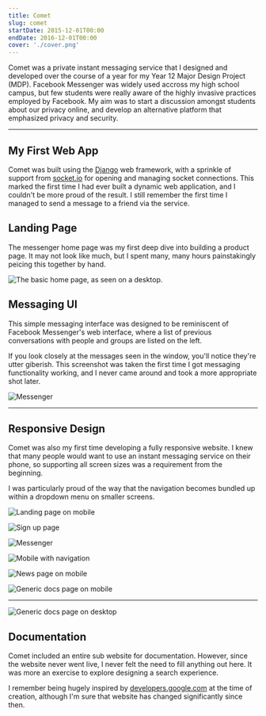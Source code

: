 ```yaml
---
title: Comet
slug: comet
startDate: 2015-12-01T00:00
endDate: 2016-12-01T00:00
cover: './cover.png'
---
```


<!-- @format -->

<Columns>
<TwoColumns>

Comet was a private instant messaging service that I designed and developed over
the course of a year for my Year 12 Major Design Project (MDP). Facebook
Messenger was widely used accross my high school campus, but few students were
really aware of the highly invasive practices employed by Facebook. My aim was
to start a discussion amongst students about our privacy online, and develop an
alternative platform that emphasized privacy and security.

</TwoColumns>
</Columns>

---

<Columns>

<Column></Column>
<TwoColumns>

## My First Web App

Comet was built using the [Django][django] web framework, with a sprinkle of
support from [socket.io][socketio] for opening and managing socket connections.
This marked the first time I had ever built a dynamic web application, and
I couldn't be more proud of the result. I still remember the first time
I managed to send a message to a friend via the service.

[django]: https://www.djangoproject.com/
[socketio]: https://socket.io/

</TwoColumns>

<Column>

## Landing Page

The messenger home page was my first deep dive into building a product page.
It may not look like much, but I spent many, many hours painstakingly
peicing this together by hand.

</Column>

<TwoColumns>

![The basic home page, as seen on a desktop.](./landing-desktop.png)

</TwoColumns>

<Column>

## Messaging UI

This simple messaging interface was designed to be reminiscent of Facebook
Messenger's web interface, where a list of previous conversations with people
and groups are listed on the left.

If you look closely at the messages seen in the window, you'll notice they're
utter giberish. This screenshot was taken the first time I got messaging
functionality working, and I never came around and took a more appropriate shot
later.

</Column>

<TwoColumns>

![Messenger](./mesenger-desktop.png)

</TwoColumns>

</Columns>

---

<Columns>

<Column></Column>

<TwoColumns>

## Responsive Design

Comet was also my first time developing a fully responsive website. I knew that
many people would want to use an instant messaging service on their phone, so
supporting all screen sizes was a requirement from the beginning.

I was particularly proud of the way that the navigation becomes bundled up
within a dropdown menu on smaller screens.

</TwoColumns>

![Landing page on mobile](./landing-mobile.png)

![Sign up page](./sign-up-mobile.png)

![Messenger](./messenger-mobile.png)

![Mobile with navigation](./nav-mobile.png)

![News page on mobile](./news-mobile.png)

![Generic docs page on mobile](./docs-mobile.png)

</Columns>

---

<Columns>

<TwoColumns>

![Generic docs page on desktop](./docs-desktop.png)

</TwoColumns>

<Column>

## Documentation

Comet included an entire sub website for documentation. However, since the
website never went live, I never felt the need to fill anything out here. It was
more an exercise to explore designing a search experience.

I remember being hugely inspired by [developers.google.com][docsinspiration] at
the time of creation, although I'm sure that website has changed significantly
since then.

[docsinspiration]: https://developers.google.com/

</Column>

</Columns>
